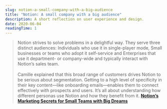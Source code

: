 ```yaml
---
slug: notion-a-small-company-with-a-big-audience
title: "Notion: A small company with a big audience"
description: A short reflection on user experience and design.
date: 2020-06-04
readingTime: 1
---
```


>Notion strives to solve problems in a delightful way. They serve three distinct audiences: Individuals who use it in single-player mode, Small businesses or teams who adopt it self-service and Enterprises that use it department- or company-wide and typically interact with Notion’s sales team.<br /><br />
Camille explained that this broad range of customers drives Notion to be serious about segmentation. Getting to a high level of specificity in their key content—like onboarding emails—enables them to connect effectively with prospects and users. It’s all about understanding how different personas use Notion and how they benefit from it.
**<a href="https://openviewpartners.com/blog/notion-marketing-secrets">Notion’s Marketing Secrets for Small Teams with Big Dreams</a>**